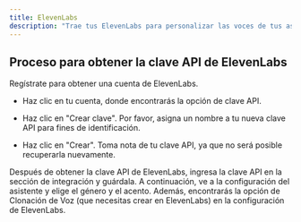 ```yaml
---
title: ElevenLabs
description: "Trae tus ElevenLabs para personalizar las voces de tus asistentes."
---
```


## Proceso para obtener la clave API de ElevenLabs

Regístrate para obtener una cuenta de ElevenLabs.

- Haz clic en tu cuenta, donde encontrarás la opción de clave API.

- Haz clic en "Crear clave". Por favor, asigna un nombre a tu nueva clave API para fines de identificación.

- Haz clic en "Crear". Toma nota de tu clave API, ya que no será posible recuperarla nuevamente.

Después de obtener la clave API de ElevenLabs, ingresa la clave API en la sección de integración y guárdala. A continuación, ve a la configuración del asistente y elige el género y el acento. Además, encontrarás la opción de Clonación de Voz (que necesitas crear en ElevenLabs) en la configuración de ElevenLabs.
